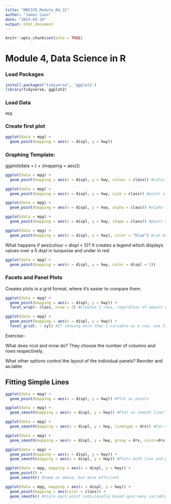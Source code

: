 ```yaml
---
title: "MB5370_Module_04_JC"
author: "James Coon"
date: "2025-03-19"
output: html_document
---
```


```r
knitr::opts_chunk$set(echo = TRUE)
```

# Module 4, Data Science in R

### Load Packages
```r
install.packages("tidyverse", 'ggplot2')
library(tidyverse, ggplot2)
```

### Load Data
```r
mpg
```

### Create first plot
```r
ggplot(data = mpg) + 
  geom_point(mapping = aes(x = displ, y = hwy))
```

### Graphing Template:

ggplot(data = <DATA>) + 
  <GEOM_FUNCTION>(mapping = aes(<MAPPINGS>))

```r
ggplot(data = mpg) + 
  geom_point(mapping = aes(x = displ, y = hwy, colour = class)) #color by class!

ggplot(data = mpg) + 
  geom_point(mapping = aes(x = displ, y = hwy, size = class)) #point size by class!

ggplot(data = mpg) + 
  geom_point(mapping = aes(x = displ, y = hwy, alpha = class)) #alpha is transparency, thus transparency by class!

ggplot(data = mpg) + 
  geom_point(mapping = aes(x = displ, y = hwy, shape = class)) #point shape by class!

ggplot(data = mpg) + 
  geom_point(mapping = aes(x = displ, y = hwy), color = "blue") #can manually make all points whatever color you want!
```
What happens if aes(colour = displ < 5)?
It creates a legend which displays values over a 5 dspl in turquoise and under in red.
```r
ggplot(data = mpg) + 
  geom_point(mapping = aes(x = displ, y = hwy, color = displ < 5))
```

### Facets and Panel Plots

Creates plots in a grid format, where it's easier to compare them.
```r
ggplot(data = mpg) + 
  geom_point(mapping = aes(x = displ, y = hwy)) + 
  facet_wrap(~ class, nrow = 2) #Creates 2 rows, regardless of amount of variables/plots

ggplot(data = mpg) + 
  geom_point(mapping = aes(x = displ, y = hwy)) + 
  facet_grid(. ~ cyl) #If showing more than 1 variable as a row, use facet_grid instead of facet_wrap.

```
Exercise-

What does ncol and nrow do?
They choose the number of columns and rows respectively.

What other options control the layout of the individual panels? 
Reorder and as.table

## Fitting Simple Lines

```r
ggplot(data = mpg) + 
  geom_point(mapping = aes(x = displ, y = hwy)) #Plot as points

ggplot(data = mpg) + 
  geom_smooth(mapping = aes(x = displ, y = hwy)) #Plot as smooth line! geom_smooth

ggplot(data = mpg) + 
  geom_smooth(mapping = aes(x = displ, y = hwy, linetype = drv)) #Can change plot line by class!

ggplot(data = mpg) +
  geom_smooth(mapping = aes(x = displ, y = hwy, group = drv, color=drv, linetype = drv)) #Change some aesthetic based on drv

ggplot(data = mpg) + 
  geom_point(mapping = aes(x = displ, y = hwy)) +
  geom_smooth(mapping = aes(x = displ, y = hwy)) #Plots both line and points. Must just be used additively

ggplot(data = mpg, mapping = aes(x = displ, y = hwy)) + 
  geom_point() + 
  geom_smooth() #Same as above, but more efficient

ggplot(data = mpg, mapping = aes(x = displ, y = hwy)) + 
  geom_point(mapping = aes(color = class)) + 
  geom_smooth() #Style each point individually based upon many variables
```

